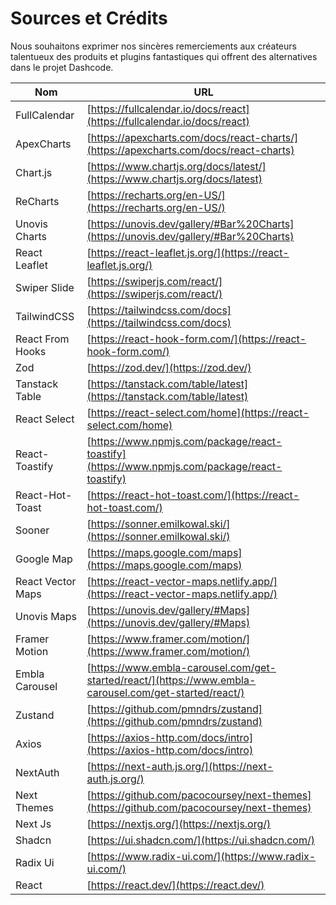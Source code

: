# Sources et Crédits

Nous souhaitons exprimer nos sincères remerciements aux créateurs talentueux des produits et plugins fantastiques qui offrent des alternatives dans le projet Dashcode.

| Nom               | URL                                                                                                    |
| ----------------- | ------------------------------------------------------------------------------------------------------ |
| FullCalendar      | [https://fullcalendar.io/docs/react](https://fullcalendar.io/docs/react)                               |
| ApexCharts        | [https://apexcharts.com/docs/react-charts/](https://apexcharts.com/docs/react-charts)                  |
| Chart.js          | [https://www.chartjs.org/docs/latest/](https://www.chartjs.org/docs/latest)                            |
| ReCharts          | [https://recharts.org/en-US/](https://recharts.org/en-US/)                                             |
| Unovis Charts     | [https://unovis.dev/gallery/#Bar%20Charts](https://unovis.dev/gallery/#Bar%20Charts)                   |
| React Leaflet     | [https://react-leaflet.js.org/](https://react-leaflet.js.org/)                                         |
| Swiper Slide      | [https://swiperjs.com/react/](https://swiperjs.com/react/)                                             |
| TailwindCSS       | [https://tailwindcss.com/docs](https://tailwindcss.com/docs)                                           |
| React From Hooks  | [https://react-hook-form.com/](https://react-hook-form.com/)                                           |
| Zod               | [https://zod.dev/](https://zod.dev/)                                                                   |
| Tanstack Table    | [https://tanstack.com/table/latest](https://tanstack.com/table/latest)                                 |
| React Select      | [https://react-select.com/home](https://react-select.com/home)                                         |
| React-Toastify    | [https://www.npmjs.com/package/react-toastify](https://www.npmjs.com/package/react-toastify)           |
| React-Hot-Toast   | [https://react-hot-toast.com/](https://react-hot-toast.com/)                                           |
| Sooner            | [https://sonner.emilkowal.ski/](https://sonner.emilkowal.ski/)                                         |
| Google Map        | [https://maps.google.com/maps](https://maps.google.com/maps)                                           |
| React Vector Maps | [https://react-vector-maps.netlify.app/](https://react-vector-maps.netlify.app/)                       |
| Unovis Maps       | [https://unovis.dev/gallery/#Maps](https://unovis.dev/gallery/#Maps)                                   |
| Framer Motion     | [https://www.framer.com/motion/](https://www.framer.com/motion/)                                       |
| Embla Carousel    | [https://www.embla-carousel.com/get-started/react/](https://www.embla-carousel.com/get-started/react/) |
| Zustand           | [https://github.com/pmndrs/zustand](https://github.com/pmndrs/zustand)                                 |
| Axios             | [https://axios-http.com/docs/intro](https://axios-http.com/docs/intro)                                 |
| NextAuth          | [https://next-auth.js.org/](https://next-auth.js.org/)                                                 |
| Next Themes       | [https://github.com/pacocoursey/next-themes](https://github.com/pacocoursey/next-themes)               |
| Next Js           | [https://nextjs.org/](https://nextjs.org/)                                                             |
| Shadcn            | [https://ui.shadcn.com/](https://ui.shadcn.com/)                                                       |
| Radix Ui          | [https://www.radix-ui.com/](https://www.radix-ui.com/)                                                 |
| React             | [https://react.dev/](https://react.dev/)                                                               |
